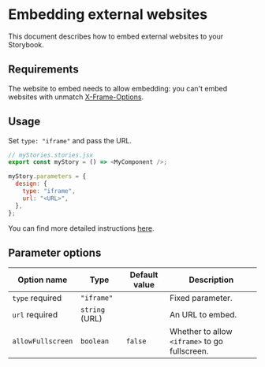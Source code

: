 
<Meta title="Docs/iframe/README" />

# Embedding external websites

This document describes how to embed external websites to your Storybook.

## Requirements

The website to embed needs to allow embedding: you can't embed websites with unmatch [X-Frame-Options][x-frame-options].

[x-frame-options]: https://developer.mozilla.org/en-US/docs/Web/HTTP/Headers/X-Frame-Options

## Usage

Set `type: "iframe"` and pass the URL.

```js
// myStories.stories.jsx
export const myStory = () => <MyComponent />;

myStory.parameters = {
  design: {
    type: "iframe",
    url: "<URL>",
  },
};
```

You can find more detailed instructions [here](/?path=/docs/docs-iframe-examples--embed-site).

## Parameter options

| Option name                                      | Type           | Default value | Description                                   |
| ------------------------------------------------ | -------------- | ------------- | --------------------------------------------- |
| `type` <Badge status="positive">required</Badge> | `"iframe"`     |               | Fixed parameter.                              |
| `url` <Badge status="positive">required</Badge>  | `string` (URL) |               | An URL to embed.                              |
| `allowFullscreen`                                | `boolean`      | `false`       | Whether to allow `<iframe>` to go fullscreen. |
